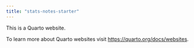 ```yaml
---
title: "stats-notes-starter"
---
```


This is a Quarto website.

To learn more about Quarto websites visit <https://quarto.org/docs/websites>.
